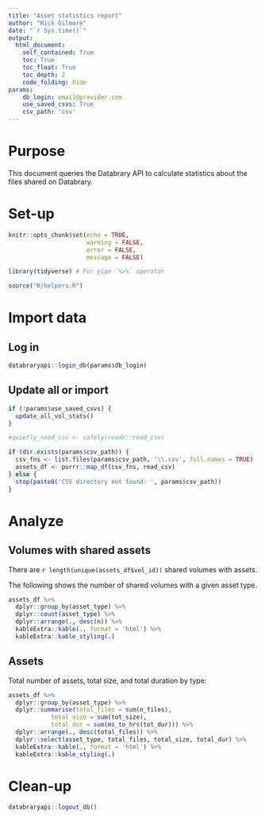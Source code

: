 ```yaml
---
title: "Asset statistics report"
author: "Rick Gilmore"
date: "`r Sys.time()`"
output: 
  html_document:
    self_contained: True
    toc: True
    toc_float: True
    toc_depth: 2
    code_folding: hide
params:
    db_login: email@provider.com
    use_saved_csvs: True
    csv_path: 'csv'
---
```


# Purpose

This document queries the Databrary API to calculate statistics about the files shared on Databrary.

# Set-up

```r
knitr::opts_chunk$set(echo = TRUE,
                      warning = FALSE,
                      error = FALSE,
                      message = FALSE)

library(tidyverse) # For pipe `%>%` operator

source("R/helpers.R")
```

# Import data

## Log in

```r
databraryapi::login_db(params$db_login)
```

## Update all or import

```r
if (!params$use_saved_csvs) {
  update_all_vol_stats()
}

#quietly_read_csv <- safely(readr::read_csv)

if (dir.exists(params$csv_path)) {
  csv_fns <- list.files(params$csv_path, '\\.csv', full.names = TRUE)
  assets_df <- purrr::map_df(csv_fns, read_csv)
} else {
  stop(paste0('CSV directory not found: ', params$csv_path))
}
```

# Analyze

## Volumes with shared assets

There are `r length(unique(assets_df$vol_id))` shared volumes with assets.

The following shows the number of shared volumes with a given asset type.

```r
assets_df %>%
  dplyr::group_by(asset_type) %>%
  dplyr::count(asset_type) %>%
  dplyr::arrange(., desc(n)) %>%
  kableExtra::kable(., format = 'html') %>%
  kableExtra::kable_styling(.)
```

## Assets

Total number of assets, total size, and total duration by type:

```r
assets_df %>%
  dplyr::group_by(asset_type) %>%
  dplyr::summarise(total_files = sum(n_files),
            total_size = sum(tot_size),
            total_dur = sum(ms_to_hrs(tot_dur))) %>%
  dplyr::arrange(., desc(total_files)) %>%
  dplyr::select(asset_type, total_files, total_size, total_dur) %>%
  kableExtra::kable(., format = 'html') %>%
  kableExtra::kable_styling(.)
```

# Clean-up

```r
databraryapi::logout_db()
```

